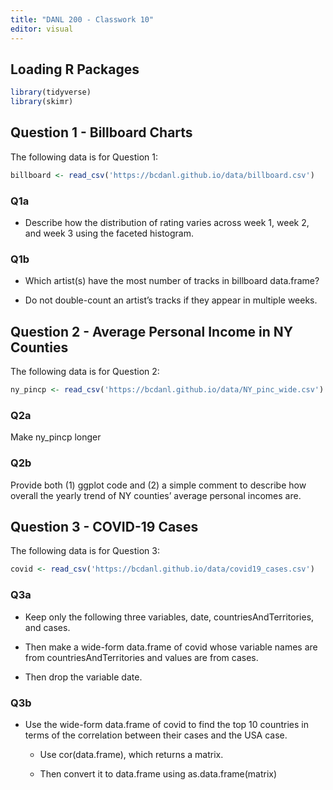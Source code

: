 ```yaml
---
title: "DANL 200 - Classwork 10"
editor: visual
---
```


## Loading R Packages

```r
library(tidyverse)
library(skimr)
```

## Question 1 - Billboard Charts

The following data is for Question 1:

```r
billboard <- read_csv('https://bcdanl.github.io/data/billboard.csv')
```

### Q1a

-   Describe how the distribution of rating varies across week 1, week 2, and week 3 using the faceted histogram.

### Q1b

-   Which artist(s) have the most number of tracks in billboard data.frame?

-   Do not double-count an artist's tracks if they appear in multiple weeks.

## Question 2 - Average Personal Income in NY Counties

The following data is for Question 2:

```r
ny_pincp <- read_csv('https://bcdanl.github.io/data/NY_pinc_wide.csv')
```

### Q2a

Make ny_pincp longer

### Q2b

Provide both (1) ggplot code and (2) a simple comment to describe how overall the yearly trend of NY counties' average personal incomes are.

## Question 3 - COVID-19 Cases

The following data is for Question 3:

```r
covid <- read_csv('https://bcdanl.github.io/data/covid19_cases.csv')
```

### Q3a

-   Keep only the following three variables, date, countriesAndTerritories, and cases.

-   Then make a wide-form data.frame of covid whose variable names are from countriesAndTerritories and values are from cases.

-   Then drop the variable date.

### Q3b

-   Use the wide-form data.frame of covid to find the top 10 countries in terms of the correlation between their cases and the USA case.

    -   Use cor(data.frame), which returns a matrix.

    -   Then convert it to data.frame using as.data.frame(matrix)
